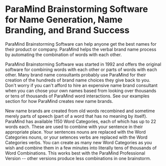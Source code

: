 # ParaMind Brainstorming Software for Name Generation, Name Branding, and Brand Success
ParaMind Brainstorming Software can help anyone get the best names for their product or company. ParaMind helps the verbal brand name process by automating the combination of words with each other.

ParaMind Brainstorming Software was started in 1992 and offers the original software for combining words with each other or parts of words with each other. Many brand name consultants probably use ParaMind for their creation of the hundreds of brand name choices they give back to you. Don't worry if you can't afford to hire an expensive name brand consultant when you can chose your own names based from looking over thousands or tens of thousands of ParaMind word interactions. See our examples section for how ParaMind creates new name brands.

New name brands are created from old words recombined and sometime merely parts of speech (part of a word that has no meaning by itself). ParaMind has available 1150 Word Categories, each of which has up to 22 words each. These are used to combine with your sentence in their appropriate place. Your sentences nouns are replaced with the Word Categories nouns, or your setences verbs are replaced with the Word Categories verbs. You can create as many new Word Categories as you wish and combine them in a few minutes into literally tens of thousands of Word Combinations. This works best with the ParaMind Professional Version -- other versions produce less combinations in one brainstorm.